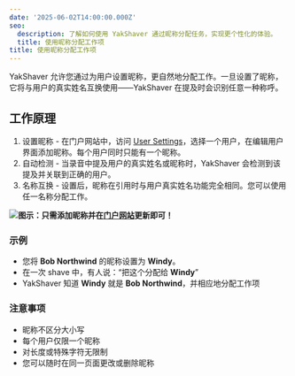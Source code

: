 ```yaml
---
date: '2025-06-02T14:00:00.000Z'
seo:
  description: 了解如何使用 YakShaver 通过昵称分配任务，实现更个性化的体验。
  title: 使用昵称分配工作项
title: 使用昵称分配工作项
---
```

YakShaver 允许您通过为用户设置昵称，更自然地分配工作。一旦设置了昵称，它将与用户的真实姓名互换使用——YakShaver 在提及时会识别任意一种称呼。

## 工作原理

1. 设置昵称 - 在门户网站中，访问 [User Settings](https://portal.yakshaver.ai/settings/users)，选择一个用户，在编辑用户界面添加昵称。每个用户同时只能有一个昵称。
2. 自动检测 - 当录音中提及用户的真实姓名或昵称时，YakShaver 会检测到该提及并关联到正确的用户。
3. 名称互换 - 设置后，昵称在引用时与用户真实姓名功能完全相同。您可以使用任一名称分配工作。

![](/YakShaver/Docs/Edit-Nickname.png)**图示：只需添加昵称并在[门户网站](https://portal.yakshaver.ai)更新即可！**

### 示例

* 您将 **Bob Northwind** 的昵称设置为 **Windy**。
* 在一次 shave 中，有人说：“把这个分配给 **Windy**”
* YakShaver 知道 **Windy** 就是 **Bob Northwind**，并相应地分配工作项

### 注意事项

* 昵称不区分大小写
* 每个用户仅限一个昵称
* 对长度或特殊字符无限制
* 您可以随时在同一页面更改或删除昵称